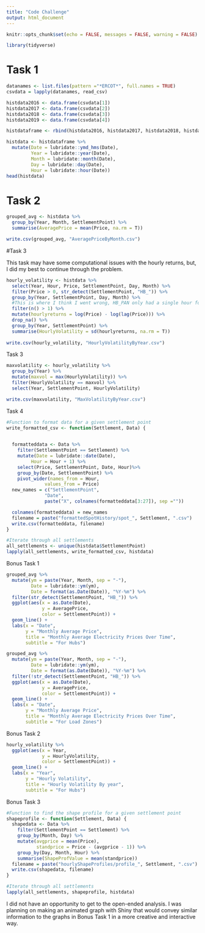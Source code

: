 ```yaml
---
title: "Code Challenge"
output: html_document
---
```


```r
knitr::opts_chunk$set(echo = FALSE, messages = FALSE, warning = FALSE)
```



```r
library(tidyverse)
```

# Task 1

```r
datanames <- list.files(pattern ="*ERCOT*", full.names = TRUE)
csvdata = lapply(datanames, read_csv)

histdata2016 <- data.frame(csvdata[1])
histdata2017 <- data.frame(csvdata[2])
histdata2018 <- data.frame(csvdata[3])
histdata2019 <- data.frame(csvdata[4])
```


```r
histdataframe <- rbind(histdata2016, histdata2017, histdata2018, histdata2019)
```


```r
histdata <- histdataframe %>%
  mutate(Date = lubridate::ymd_hms(Date),
         Year = lubridate::year(Date),
         Month = lubridate::month(Date),
         Day = lubridate::day(Date),
         Hour = lubridate::hour(Date))
head(histdata)
```


# Task 2


```r
grouped_avg <- histdata %>%
  group_by(Year, Month, SettlementPoint) %>%
  summarise(AveragePrice = mean(Price, na.rm = T))

write.csv(grouped_avg, "AveragePriceByMonth.csv")

```
#Task 3 


This task may have some computational issues with the hourly returns, but, I did my best to continue through the problem.


```r
hourly_volatility <- histdata %>%
  select(Year, Hour, Price, SettlementPoint, Day, Month) %>%
  filter(Price > 0, str_detect(SettlementPoint, "HB_")) %>%
  group_by(Year, SettlementPoint, Day, Month) %>%
  #This is where I think I went wrong, HB_PAN only had a single hour for     some days, so I ahd to exclude it.
  filter(n() > 1) %>%
  mutate(hourlyreturns = log(Price) - log(lag(Price))) %>%
  drop_na() %>%
  group_by(Year, SettlementPoint) %>%
  summarise(HourlyVolatility = sd(hourlyreturns, na.rm = T))
    
write.csv(hourly_volatility, "HourlyVolatilityByYear.csv")
```
Task 3


```r
maxvolatility <- hourly_volatility %>%
  group_by(Year) %>%
  mutate(maxvol = max(HourlyVolatility)) %>%
  filter(HourlyVolatility == maxvol) %>%
  select(Year, SettlementPoint, HourlyVolatility)

write.csv(maxvolatility, "MaxVolatilityByYear.csv")
```


Task 4

```r
#Function to format data for a given settlement point
write_formatted_csv <- function(Settlement, Data) {
  

  formatteddata <- Data %>%
    filter(SettlementPoint == Settlement) %>%
    mutate(Date = lubridate::date(Date),
         Hour = Hour + 1) %>%
    select(Price, SettlementPoint, Date, Hour)%>%
    group_by(Date, SettlementPoint) %>%
    pivot_wider(names_from = Hour,
              values_from = Price)
  new_names = c("SettlementPoint", 
              "Date", 
              paste("X", colnames(formatteddata[3:27]), sep =""))

  colnames(formatteddata) = new_names
  filename = paste("formattedSpotHistory/spot_", Settlement, ".csv")
  write.csv(formatteddata, filename)
}

#Iterate through all settlements
all_settlements <- unique(histdata$SettlementPoint)
lapply(all_settlements, write_formatted_csv, histdata)
```
Bonus Task 1

```r
grouped_avg %>%
  mutate(ym = paste(Year, Month, sep = "-"),
         Date = lubridate::ym(ym),
         Date = format(as.Date(Date)), "%Y-%m") %>%
  filter(str_detect(SettlementPoint, "HB_")) %>%
  ggplot(aes(x = as.Date(Date), 
             y = AveragePrice, 
             color = SettlementPoint)) +
  geom_line() + 
  labs(x = "Date",
       y = "Monthly Average Price",
       title = "Monthly Average Electricity Prices Over Time",
       subtitle = "For Hubs")
```


```r
grouped_avg %>%
  mutate(ym = paste(Year, Month, sep = "-"),
         Date = lubridate::ym(ym),
         Date = format(as.Date(Date)), "%Y-%m") %>%
  filter(!str_detect(SettlementPoint, "HB_")) %>%
  ggplot(aes(x = as.Date(Date), 
             y = AveragePrice, 
             color = SettlementPoint)) +
  geom_line() + 
  labs(x = "Date",
       y = "Monthly Average Price",
       title = "Monthly Average Electricity Prices Over Time",
       subtitle = "For Load Zones")
```

Bonus Task 2


```r
hourly_volatility %>%
  ggplot(aes(x = Year,
             y = HourlyVolatility,
             color = SettlementPoint)) +
  geom_line() +
  labs(x = "Year",
       y = "Hourly Volatility",
       title = "Hourly Volatility By year",
       subtitle = "For Hubs")

```
Bonus Task 3

```r
#Function to find the shape profile for a given settlement point
shapeprofile <- function(Settlement, Data) {
  shapedata <- Data %>%
    filter(SettlementPoint == Settlement) %>%
    group_by(Month, Day) %>%
    mutate(avgprice = mean(Price),
           standprice = Price - (avgprice - 1)) %>%
    group_by(Day, Month, Hour) %>%
    summarise(ShapeProfValue = mean(standprice))
  filename = paste("hourlyShapeProfiles/profile_", Settlement, ".csv")
  write.csv(shapedata, filename)
}

#Iterate through all settlements
lapply(all_settlements, shapeprofile, histdata)
```


I did not have an opportunity to get to the open-ended analysis. I was planning on making an animated graph with Shiny that would convey similar information to the graphs in Bonus Task 1 in a more creative and interactive way.



